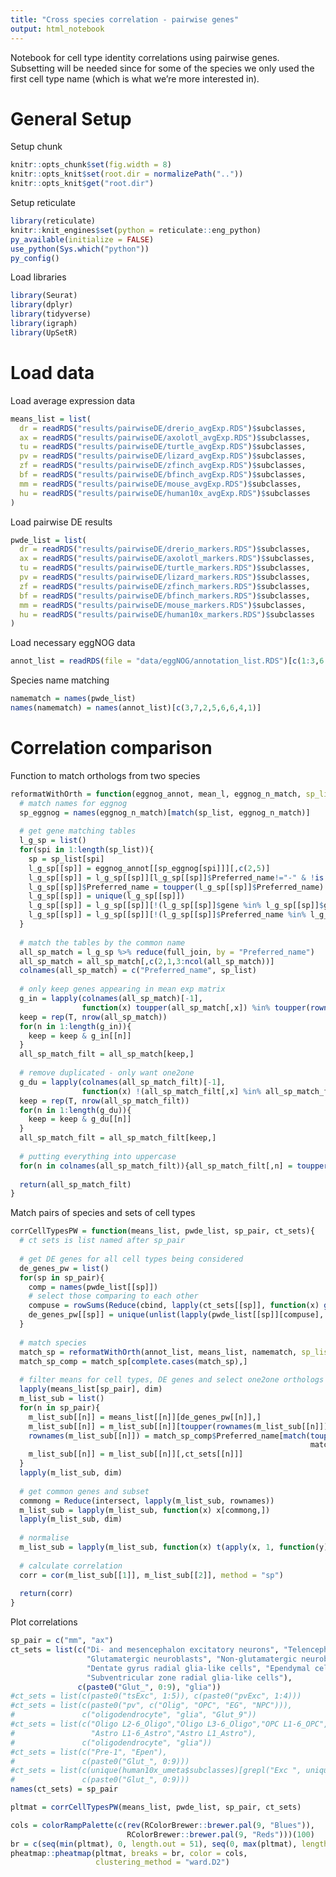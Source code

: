 ```yaml
---
title: "Cross species correlation - pairwise genes"
output: html_notebook
---
```


Notebook for cell type identity correlations using pairwise genes. Subsetting will be needed since for some of the species we only used the first cell type name (which is what we're more interested in).



# General Setup
Setup chunk

```r
knitr::opts_chunk$set(fig.width = 8)
knitr::opts_knit$set(root.dir = normalizePath(".."))
knitr::opts_knit$get("root.dir")
```

Setup reticulate

```r
library(reticulate)
knitr::knit_engines$set(python = reticulate::eng_python)
py_available(initialize = FALSE)
use_python(Sys.which("python"))
py_config()
```

Load libraries

```r
library(Seurat)
library(dplyr)
library(tidyverse)
library(igraph)
library(UpSetR)
```



# Load data
Load average expression data

```r
means_list = list(
  dr = readRDS("results/pairwiseDE/drerio_avgExp.RDS")$subclasses,
  ax = readRDS("results/pairwiseDE/axolotl_avgExp.RDS")$subclasses,
  tu = readRDS("results/pairwiseDE/turtle_avgExp.RDS")$subclasses,
  pv = readRDS("results/pairwiseDE/lizard_avgExp.RDS")$subclasses,
  zf = readRDS("results/pairwiseDE/zfinch_avgExp.RDS")$subclasses,
  bf = readRDS("results/pairwiseDE/bfinch_avgExp.RDS")$subclasses,
  mm = readRDS("results/pairwiseDE/mouse_avgExp.RDS")$subclasses,
  hu = readRDS("results/pairwiseDE/human10x_avgExp.RDS")$subclasses
)
```

Load pairwise DE results

```r
pwde_list = list(
  dr = readRDS("results/pairwiseDE/drerio_markers.RDS")$subclasses,
  ax = readRDS("results/pairwiseDE/axolotl_markers.RDS")$subclasses,
  tu = readRDS("results/pairwiseDE/turtle_markers.RDS")$subclasses,
  pv = readRDS("results/pairwiseDE/lizard_markers.RDS")$subclasses,
  zf = readRDS("results/pairwiseDE/zfinch_markers.RDS")$subclasses,
  bf = readRDS("results/pairwiseDE/bfinch_markers.RDS")$subclasses,
  mm = readRDS("results/pairwiseDE/mouse_markers.RDS")$subclasses,
  hu = readRDS("results/pairwiseDE/human10x_markers.RDS")$subclasses
)
```

Load necessary eggNOG data

```r
annot_list = readRDS(file = "data/eggNOG/annotation_list.RDS")[c(1:3,6:8,10)]
```

Species name matching

```r
namematch = names(pwde_list)
names(namematch) = names(annot_list)[c(3,7,2,5,6,6,4,1)]
```



# Correlation comparison
Function to match orthologs from two species

```r
reformatWithOrth = function(eggnog_annot, mean_l, eggnog_n_match, sp_list = c("tu", "pv")){
  # match names for eggnog
  sp_eggnog = names(eggnog_n_match)[match(sp_list, eggnog_n_match)]
  
  # get gene matching tables
  l_g_sp = list()
  for(spi in 1:length(sp_list)){
    sp = sp_list[spi]
    l_g_sp[[sp]] = eggnog_annot[[sp_eggnog[spi]]][,c(2,5)]
    l_g_sp[[sp]] = l_g_sp[[sp]][l_g_sp[[sp]]$Preferred_name!="-" & !is.na(l_g_sp[[sp]]$Preferred_name),]
    l_g_sp[[sp]]$Preferred_name = toupper(l_g_sp[[sp]]$Preferred_name)
    l_g_sp[[sp]] = unique(l_g_sp[[sp]])
    l_g_sp[[sp]] = l_g_sp[[sp]][!(l_g_sp[[sp]]$gene %in% l_g_sp[[sp]]$gene[duplicated(l_g_sp[[sp]]$gene)]),]
    l_g_sp[[sp]] = l_g_sp[[sp]][!(l_g_sp[[sp]]$Preferred_name %in% l_g_sp[[sp]]$Preferred_name[duplicated(l_g_sp[[sp]]$Preferred_name)]),]
  }
  
  # match the tables by the common name
  all_sp_match = l_g_sp %>% reduce(full_join, by = "Preferred_name")
  all_sp_match = all_sp_match[,c(2,1,3:ncol(all_sp_match))]
  colnames(all_sp_match) = c("Preferred_name", sp_list)
  
  # only keep genes appearing in mean exp matrix
  g_in = lapply(colnames(all_sp_match)[-1], 
                function(x) toupper(all_sp_match[,x]) %in% toupper(rownames(mean_l[[x]])))
  keep = rep(T, nrow(all_sp_match))
  for(n in 1:length(g_in)){
    keep = keep & g_in[[n]]
  }
  all_sp_match_filt = all_sp_match[keep,]
  
  # remove duplicated - only want one2one
  g_du = lapply(colnames(all_sp_match_filt)[-1], 
                function(x) !(all_sp_match_filt[,x] %in% all_sp_match_filt[,x][duplicated(all_sp_match_filt[,x])]))
  keep = rep(T, nrow(all_sp_match_filt))
  for(n in 1:length(g_du)){
    keep = keep & g_du[[n]]
  }
  all_sp_match_filt = all_sp_match_filt[keep,]
  
  # putting everything into uppercase
  for(n in colnames(all_sp_match_filt)){all_sp_match_filt[,n] = toupper(all_sp_match_filt[,n])}
  
  return(all_sp_match_filt)
}
```

Match pairs of species and sets of cell types

```r
corrCellTypesPW = function(means_list, pwde_list, sp_pair, ct_sets){
  # ct sets is list named after sp_pair
  
  # get DE genes for all cell types being considered
  de_genes_pw = list()
  for(sp in sp_pair){
    comp = names(pwde_list[[sp]])
    # select those comparing to each other
    compuse = rowSums(Reduce(cbind, lapply(ct_sets[[sp]], function(x) grepl(x, comp, fixed = T))))>1
    de_genes_pw[[sp]] = unique(unlist(lapply(pwde_list[[sp]][compuse], rownames)))
  }
  
  # match species
  match_sp = reformatWithOrth(annot_list, means_list, namematch, sp_list = sp_pair)
  match_sp_comp = match_sp[complete.cases(match_sp),]
  
  # filter means for cell types, DE genes and select one2one orthologs
  lapply(means_list[sp_pair], dim)
  m_list_sub = list()
  for(n in sp_pair){
    m_list_sub[[n]] = means_list[[n]][de_genes_pw[[n]],]
    m_list_sub[[n]] = m_list_sub[[n]][toupper(rownames(m_list_sub[[n]])) %in% match_sp_comp[,n],]
    rownames(m_list_sub[[n]]) = match_sp_comp$Preferred_name[match(toupper(rownames(m_list_sub[[n]])),
                                                                   match_sp_comp[,n])]
    m_list_sub[[n]] = m_list_sub[[n]][,ct_sets[[n]]]
  }
  lapply(m_list_sub, dim)
  
  # get common genes and subset
  commong = Reduce(intersect, lapply(m_list_sub, rownames))
  m_list_sub = lapply(m_list_sub, function(x) x[commong,])
  lapply(m_list_sub, dim)
  
  # normalise
  m_list_sub = lapply(m_list_sub, function(x) t(apply(x, 1, function(y) y/mean(y))))
  
  # calculate correlation
  corr = cor(m_list_sub[[1]], m_list_sub[[2]], method = "sp")
  
  return(corr)
}
```

Plot correlations

```r
sp_pair = c("mm", "ax")
ct_sets = list(c("Di- and mesencephalon excitatory neurons", "Telencephalon projecting excitatory neurons",
                 "Glutamatergic neuroblasts", "Non-glutamatergic neuroblasts", 
                 "Dentate gyrus radial glia-like cells", "Ependymal cells", 
                 "Subventricular zone radial glia-like cells"), 
               c(paste0("Glut_", 0:9), "glia"))
#ct_sets = list(c(paste0("tsExc", 1:5)), c(paste0("pvExc", 1:4)))
#ct_sets = list(c(paste0("pv", c("Olig", "OPC", "EG", "NPC"))), 
#               c("oligodendrocyte", "glia", "Glut_9"))
#ct_sets = list(c("Oligo L2-6_Oligo","Oligo L3-6_Oligo","OPC L1-6_OPC","Oligo L5-6_Oligo",
#                 "Astro L1-6_Astro","Astro L1_Astro"), 
#               c("oligodendrocyte", "glia"))
#ct_sets = list(c("Pre-1", "Epen"), 
#               c(paste0("Glut_", 0:9)))
#ct_sets = list(c(unique(human10x_umeta$subclasses)[grepl("Exc ", unique(human10x_umeta$subclasses))]), 
#               c(paste0("Glut_", 0:9)))
names(ct_sets) = sp_pair

pltmat = corrCellTypesPW(means_list, pwde_list, sp_pair, ct_sets)

cols = colorRampPalette(c(rev(RColorBrewer::brewer.pal(9, "Blues")),
                          RColorBrewer::brewer.pal(9, "Reds")))(100)
br = c(seq(min(pltmat), 0, length.out = 51), seq(0, max(pltmat), length.out = 51)[-1])
pheatmap::pheatmap(pltmat, breaks = br, color = cols,
                   clustering_method = "ward.D2")
```













